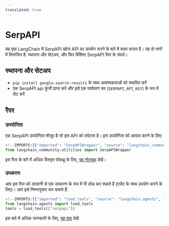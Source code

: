```yaml
---
translated: true
---
```


# SerpAPI

यह पृष्ठ LangChain में SerpAPI खोज API का उपयोग करने के बारे में कवर करता है।
यह दो भागों में विभाजित है: स्थापना और सेटअप, और फिर विशिष्ट SerpAPI रैपर के संदर्भ।

## स्थापना और सेटअप

- `pip install google-search-results` के साथ आवश्यकताओं को स्थापित करें
- एक SerpAPI api कुंजी प्राप्त करें और इसे एक पर्यावरण चर (`SERPAPI_API_KEY`) के रूप में सेट करें

## रैपर

### उपयोगिता

एक SerpAPI उपयोगिता मौजूद है जो इस API को लपेटता है। इस उपयोगिता को आयात करने के लिए:

```python
<!--IMPORTS:[{"imported": "SerpAPIWrapper", "source": "langchain_community.utilities", "docs": "https://api.python.langchain.com/en/latest/utilities/langchain_community.utilities.serpapi.SerpAPIWrapper.html", "title": "SerpAPI"}]-->
from langchain_community.utilities import SerpAPIWrapper
```

इस रैपर के बारे में अधिक विस्तृत वॉकथ्रू के लिए, [यह नोटबुक](/docs/integrations/tools/serpapi) देखें।

### उपकरण

आप इस रैपर को आसानी से एक उपकरण के रूप में भी लोड कर सकते हैं (एजेंट के साथ उपयोग करने के लिए)।
आप इसे निम्नानुसार कर सकते हैं:

```python
<!--IMPORTS:[{"imported": "load_tools", "source": "langchain.agents", "docs": "https://api.python.langchain.com/en/latest/agent_toolkits/langchain_community.agent_toolkits.load_tools.load_tools.html", "title": "SerpAPI"}]-->
from langchain.agents import load_tools
tools = load_tools(["serpapi"])
```

इस बारे में अधिक जानकारी के लिए, [यह पृष्ठ](/docs/modules/tools) देखें
